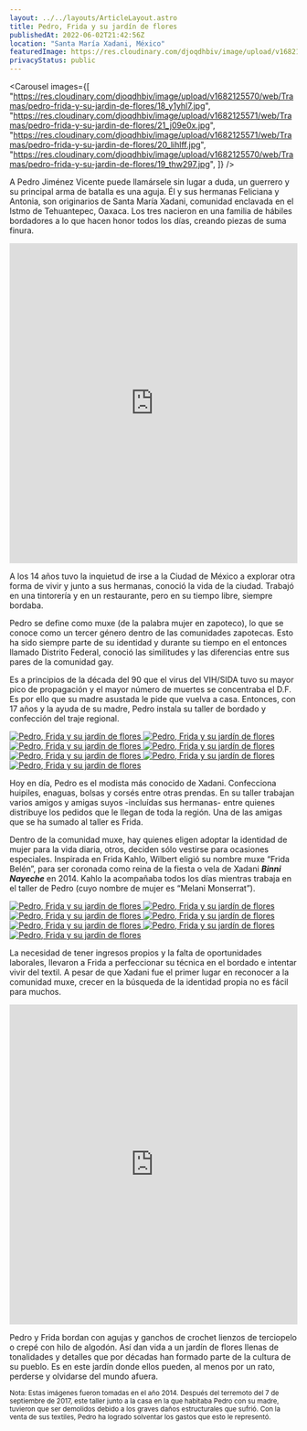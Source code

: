 ```yaml
---
layout: ../../layouts/ArticleLayout.astro
title: Pedro, Frida y su jardín de flores
publishedAt: 2022-06-02T21:42:56Z
location: "Santa María Xadani, México"
featuredImage: https://res.cloudinary.com/djoqdhbiv/image/upload/v1682125562/web/Tramas/pedro-frida-y-su-jardin-de-flores/7_ampinm.jpg
privacyStatus: public
---
```



<Carousel
  images={[
    "https://res.cloudinary.com/djoqdhbiv/image/upload/v1682125570/web/Tramas/pedro-frida-y-su-jardin-de-flores/18_y1yhl7.jpg",
    "https://res.cloudinary.com/djoqdhbiv/image/upload/v1682125571/web/Tramas/pedro-frida-y-su-jardin-de-flores/21_j09e0x.jpg",
    "https://res.cloudinary.com/djoqdhbiv/image/upload/v1682125571/web/Tramas/pedro-frida-y-su-jardin-de-flores/20_lihlff.jpg",
    "https://res.cloudinary.com/djoqdhbiv/image/upload/v1682125570/web/Tramas/pedro-frida-y-su-jardin-de-flores/19_thw297.jpg",
  ]}
/>

A Pedro Jiménez Vicente puede llamársele sin lugar a duda, un guerrero y su principal arma de batalla es una aguja. Él y sus hermanas Feliciana y Antonia, son originarios de Santa María Xadani, comunidad enclavada en el Istmo de Tehuantepec, Oaxaca. Los tres nacieron en una familia de hábiles bordadores a lo que hacen honor todos los días, creando piezas de suma finura.

<iframe
  class="mx-auto max-w-4xl"
  src="https://onelineplayer.com/player.html?autoplay=false&amp;loop=false&amp;autopause=false&amp;muted=false&amp;url=https%3A%2F%2Fdrive.google.com%2Fuc%3Fauthuser%3D0%26id%3D1H-3r00JEf9mfuulaWDxcwRBMPVbX4iGp%26export%3Ddownload&amp;poster=https%3A%2F%2Fdrive.google.com%2Fuc%3Fauthuser%3D0%26id%3D1MDx7lC9bXaPljlvhjksIQ6wITqHYvgsz%26export%3Ddownload&amp;time=true&amp;progressBar=true&amp;playButton=true&amp;overlay=true&amp;muteButton=true&amp;fullscreenButton=true&amp;style=light&amp;logo=false&amp;quality=720p"
  width="100%"
  height="560"
  frameborder="0"
  scrolling="no"
  allowfullscreen="allowfullscreen"
></iframe>

A los 14 años tuvo la inquietud de irse a la Ciudad de México a explorar otra forma de vivir y junto a sus hermanas, conoció la vida de la ciudad. Trabajó en una tintorería y en un restaurante, pero en su tiempo libre, siempre bordaba.

Pedro se define como muxe (de la palabra mujer en zapoteco), lo que se conoce como un tercer género dentro de las comunidades zapotecas. Esto ha sido siempre parte de su identidad y durante su tiempo en el entonces llamado Distrito Federal, conoció las similitudes y las diferencias entre sus pares de la comunidad gay.

Es a principios de la década del 90 que el virus del VIH/SIDA tuvo su mayor pico de propagación y el mayor número de muertes se concentraba el D.F. Es por ello que su madre asustada le pide que vuelva a casa. Entonces, con 17 años y la ayuda de su madre, Pedro instala su taller de bordado y confección del traje regional.

<CustomGallery columns="md:grid-cols-4">
  <a
    class="glightbox"
    href="https://res.cloudinary.com/djoqdhbiv/image/upload/v1682125563/web/Tramas/pedro-frida-y-su-jardin-de-flores/1_yx3nh1.jpg"
  >
    <Image
      alt="Pedro, Frida y su jardín de flores"
      src="https://res.cloudinary.com/djoqdhbiv/image/upload/v1682125563/web/Tramas/pedro-frida-y-su-jardin-de-flores/1_yx3nh1.jpg"
      width={500}
      height={280}
      class="object-cover w-full h-64"
      format="webp"
    />
  </a>
  <a
    class="glightbox"
    href="https://res.cloudinary.com/djoqdhbiv/image/upload/v1682125562/web/Tramas/pedro-frida-y-su-jardin-de-flores/8_ysc8tc.jpg"
  >
    <Image
      alt="Pedro, Frida y su jardín de flores"
      src="https://res.cloudinary.com/djoqdhbiv/image/upload/v1682125562/web/Tramas/pedro-frida-y-su-jardin-de-flores/8_ysc8tc.jpg"
      width={500}
      height={280}
      class="object-cover w-full h-64"
      format="webp"
    />
  </a>

  <a class="glightbox" href="https://res.cloudinary.com/djoqdhbiv/image/upload/v1682125562/web/Tramas/pedro-frida-y-su-jardin-de-flores/7_ampinm.jpg">
    <Image
      alt="Pedro, Frida y su jardín de flores"
      src="https://res.cloudinary.com/djoqdhbiv/image/upload/v1682125562/web/Tramas/pedro-frida-y-su-jardin-de-flores/7_ampinm.jpg"
      width={500}
      height={280}
      class="object-cover w-full h-64"
      format="webp"
    />
  </a>
  <a class="glightbox" href="https://res.cloudinary.com/djoqdhbiv/image/upload/v1682125569/web/Tramas/pedro-frida-y-su-jardin-de-flores/17_cymkvn.jpg">
    <Image
      alt="Pedro, Frida y su jardín de flores"
      src="https://res.cloudinary.com/djoqdhbiv/image/upload/v1682125569/web/Tramas/pedro-frida-y-su-jardin-de-flores/17_cymkvn.jpg"
      width={500}
      height={280}
      class="object-cover w-full h-64"
      format="webp"
    />
  </a>
  <a class="glightbox" href="https://res.cloudinary.com/djoqdhbiv/image/upload/v1682125565/web/Tramas/pedro-frida-y-su-jardin-de-flores/3_jko37d.jpg">
    <Image
      alt="Pedro, Frida y su jardín de flores"
      src="https://res.cloudinary.com/djoqdhbiv/image/upload/v1682125565/web/Tramas/pedro-frida-y-su-jardin-de-flores/3_jko37d.jpg"
      width={500}
      height={280}
      class="object-cover w-full h-64"
      format="webp"
    />
  </a>
  <a class="glightbox" href="https://res.cloudinary.com/djoqdhbiv/image/upload/v1682125561/web/Tramas/pedro-frida-y-su-jardin-de-flores/4_rsyfbz.jpg">
    <Image
      alt="Pedro, Frida y su jardín de flores"
      src="https://res.cloudinary.com/djoqdhbiv/image/upload/v1682125561/web/Tramas/pedro-frida-y-su-jardin-de-flores/4_rsyfbz.jpg"
      width={500}
      height={280}
      class="object-cover w-full h-64"
      format="webp"
    />
  </a>
  <a class="glightbox md:col-span-2" href="https://res.cloudinary.com/djoqdhbiv/image/upload/v1682125563/web/Tramas/pedro-frida-y-su-jardin-de-flores/2_cczvuk.jpg">
    <Image
      alt="Pedro, Frida y su jardín de flores"
      src="https://res.cloudinary.com/djoqdhbiv/image/upload/v1682125563/web/Tramas/pedro-frida-y-su-jardin-de-flores/2_cczvuk.jpg"
      width={700}
      height={280}
      class="object-cover w-full h-64"
      format="webp"
    />
  </a>
</CustomGallery>

Hoy en día, Pedro es el modista más conocido de Xadani. Confecciona huipiles, enaguas, bolsas y corsés entre otras prendas. En su taller trabajan varios amigos y amigas suyos -incluídas sus hermanas- entre quienes distribuye los pedidos que le llegan de toda la región. Una de las amigas que se ha sumado al taller es Frida.

Dentro de la comunidad muxe, hay quienes eligen adoptar la identidad de mujer para la vida diaria, otros, deciden sólo vestirse para ocasiones especiales. Inspirada en Frida Kahlo, Wilbert eligió su nombre muxe “Frida Belén”, para ser coronada como reina de la fiesta o vela de Xadani **_Binni Nayeche_** en 2014. Kahlo la acompañaba todos los días mientras trabaja en el taller de Pedro (cuyo nombre de mujer es “Melani Monserrat”).

<CustomGallery columns="md:grid-cols-4">
  <a
    class="glightbox"
    href="https://res.cloudinary.com/djoqdhbiv/image/upload/v1682125565/web/Tramas/pedro-frida-y-su-jardin-de-flores/9_eeywu4.jpg"
  >
    <Image
      alt="Pedro, Frida y su jardín de flores"
      src="https://res.cloudinary.com/djoqdhbiv/image/upload/v1682125565/web/Tramas/pedro-frida-y-su-jardin-de-flores/9_eeywu4.jpg"
      width={500}
      height={280}
      class="object-cover w-full h-64"
      format="webp"
    />
  </a>
  <a
    class="glightbox"
    href="https://res.cloudinary.com/djoqdhbiv/image/upload/v1682125568/web/Tramas/pedro-frida-y-su-jardin-de-flores/14_ubetxx.jpg"
  >
    <Image
      alt="Pedro, Frida y su jardín de flores"
      src="https://res.cloudinary.com/djoqdhbiv/image/upload/v1682125568/web/Tramas/pedro-frida-y-su-jardin-de-flores/14_ubetxx.jpg"
      width={500}
      height={280}
      class="object-cover w-full h-64"
      format="webp"
    />
  </a>

  <a class="glightbox " href="https://res.cloudinary.com/djoqdhbiv/image/upload/v1682125569/web/Tramas/pedro-frida-y-su-jardin-de-flores/16_qb8wqe.jpg">
    <Image
      alt="Pedro, Frida y su jardín de flores"
      src="https://res.cloudinary.com/djoqdhbiv/image/upload/v1682125569/web/Tramas/pedro-frida-y-su-jardin-de-flores/16_qb8wqe.jpg"
      width={500}
      height={280}
      class="object-cover w-full h-64"
      format="webp"
    />
  </a>
  <a class="glightbox" href="https://res.cloudinary.com/djoqdhbiv/image/upload/v1682125567/web/Tramas/pedro-frida-y-su-jardin-de-flores/12_q4skcw.jpg">
    <Image
      alt="Pedro, Frida y su jardín de flores"
      src="https://res.cloudinary.com/djoqdhbiv/image/upload/v1682125567/web/Tramas/pedro-frida-y-su-jardin-de-flores/12_q4skcw.jpg"
      width={500}
      height={280}
      class="object-cover w-full h-64"
      format="webp"
    />
  </a>
  <a class="glightbox" href="https://res.cloudinary.com/djoqdhbiv/image/upload/v1682125567/web/Tramas/pedro-frida-y-su-jardin-de-flores/13_j3k4gg.jpg">
    <Image
      alt="Pedro, Frida y su jardín de flores"
      src="https://res.cloudinary.com/djoqdhbiv/image/upload/v1682125567/web/Tramas/pedro-frida-y-su-jardin-de-flores/13_j3k4gg.jpg"
      width={500}
      height={280}
      class="object-cover w-full h-64"
      format="webp"
    />
  </a>
  <a class="glightbox  md:col-span-2" href="https://res.cloudinary.com/djoqdhbiv/image/upload/v1682125569/web/Tramas/pedro-frida-y-su-jardin-de-flores/11_qeq8qd.jpg">
    <Image
      alt="Pedro, Frida y su jardín de flores"
      src="https://res.cloudinary.com/djoqdhbiv/image/upload/v1682125569/web/Tramas/pedro-frida-y-su-jardin-de-flores/11_qeq8qd.jpg"
      width={500}
      height={280}
      class="object-cover w-full h-64"
      format="webp"
    />
  </a>
  <a class="glightbox" href="https://res.cloudinary.com/djoqdhbiv/image/upload/v1682125564/web/Tramas/pedro-frida-y-su-jardin-de-flores/10_kf97zx.jpg">
    <Image
      alt="Pedro, Frida y su jardín de flores"
      src="https://res.cloudinary.com/djoqdhbiv/image/upload/v1682125564/web/Tramas/pedro-frida-y-su-jardin-de-flores/10_kf97zx.jpg"
      width={500}
      height={280}
      class="object-cover w-full h-64"
      format="webp"
    />
  </a>
</CustomGallery>

La necesidad de tener ingresos propios y la falta de oportunidades laborales, llevaron a Frida a perfeccionar su técnica en el bordado e intentar vivir del textil. A pesar de que Xadani fue el primer lugar en reconocer a la comunidad muxe, crecer en la búsqueda de la identidad propia no es fácil para muchos.

<iframe
  class="mx-auto max-w-4xl"
  src="https://onelineplayer.com/player.html?autoplay=false&amp;loop=false&amp;autopause=false&amp;muted=false&amp;url=https%3A%2F%2Fdrive.google.com%2Fuc%3Fauthuser%3D0%26id%3D1BrbvqmWuUV5HKaXxJbHAlAGnoCQ_ajfs%26export%3Ddownload&amp;poster=https%3A%2F%2Fdrive.google.com%2Fuc%3Fauthuser%3D0%26id%3D16hKWe3uHVp0xnI-8Plp_Du6c-0JZiKjk%26export%3Ddownload&amp;time=true&amp;progressBar=true&amp;playButton=true&amp;overlay=true&amp;muteButton=true&amp;fullscreenButton=true&amp;style=light&amp;logo=false&amp;quality=720p"
  width="100%"
  height="560"
  frameborder="0"
  scrolling="no"
  allowfullscreen="allowfullscreen"
></iframe>

Pedro y Frida bordan con agujas y ganchos de crochet lienzos de terciopelo o crepé con hilo de algodón. Así dan vida a un jardín de flores llenas de tonalidades y detalles que por décadas han formado parte de la cultura de su pueblo. Es en este jardín donde ellos pueden, al menos por un rato, perderse y olvidarse del mundo afuera.

<p>
  <small>
    Nota: Estas imágenes fueron tomadas en el año 2014. Después del terremoto
    del 7 de septiembre de 2017, este taller junto a la casa en la que habitaba
    Pedro con su madre, tuvieron que ser demolidos debido a los graves daños
    estructurales que sufrió. Con la venta de sus textiles, Pedro ha logrado
    solventar los gastos que esto le representó.
  </small>
</p>
